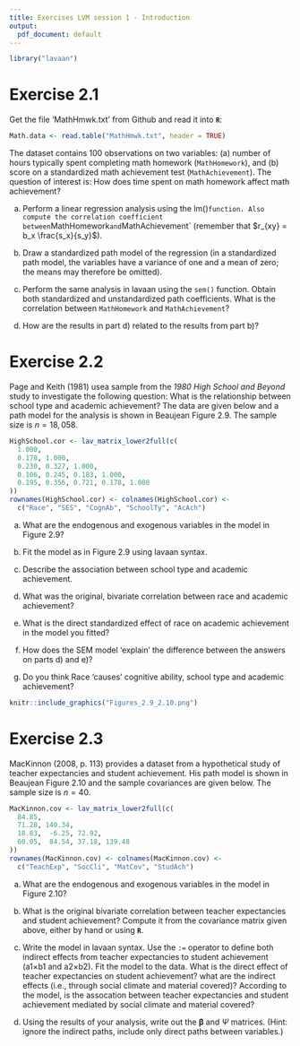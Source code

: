 ```yaml
---
title: Exercises LVM session 1 - Introduction
output:
  pdf_document: default
---
```


```r
library("lavaan")
```
  
  
# Exercise 2.1

Get the file 'MathHmwk.txt' from Github and read it into **`R`**:

```r
Math.data <- read.table("MathHmwk.txt", header = TRUE)
```

The dataset contains 100 observations on two variables: (a) number of hours typically spent completing math homework (`MathHomework`), and (b) score on a standardized math achievement test (`MathAchievement`). The question of interest is: How does time spent on math homework affect math achievement?

a) Perform a linear regression analysis using the lm()` function. Also compute the correlation coefficient between `MathHomework` and `MathAchievement` (remember that $r_{xy} = b_x \frac{s_x}{s_y}$).

b) Draw a standardized path model of the regression (in a standardized path model, the variables have a variance of one and a mean of zero; the means may therefore be omitted). 

c) Perform the same analysis in lavaan using the `sem()` function. Obtain both standardized and unstandardized path coefficients. What is the correlation between `MathHomework` and `MathAchievement`?

d) How are the results in part d) related to the results from part b)?
  


  
  
  
# Exercise 2.2

Page and Keith (1981) usea sample from the *1980 High School and Beyond* study to investigate the following question: What is the relationship between school type and academic achievement? The data are given below and a path model for the analysis is shown in Beaujean Figure 2.9. The sample size is $n = 18,058$.

```r
HighSchool.cor <- lav_matrix_lower2full(c(
  1.000,
  0.178, 1.000, 
  0.230, 0.327, 1.000,
  0.106, 0.245, 0.183, 1.000,
  0.195, 0.356, 0.721, 0.178, 1.000
))
rownames(HighSchool.cor) <- colnames(HighSchool.cor) <- 
  c("Race", "SES", "CognAb", "SchoolTy", "AcAch")
```

a) What are the endogenous and exogenous variables in the model in Figure 2.9? 

b) Fit the model as in Figure 2.9 using lavaan syntax.

c) Describe the association between school type and academic achievement.

d) What was the original, bivariate correlation between race and academic achievement?

e) What is the direct standardized effect of race on academic achievement in the model you fitted?

f) How does the SEM model 'explain' the difference between the answers on parts d) and e)?

g) Do you think Race 'causes' cognitive ability, school type and academic achievement?
  
  
```r
knitr::include_graphics("Figures_2.9_2.10.png")
```
  
# Exercise 2.3

MacKinnon (2008, p. 113) provides a dataset from a hypothetical study of teacher expectancies and student achievement. His path model is shown in Beaujean Figure 2.10 and the sample covariances are given below. The sample size is $n = 40$.

```r
MacKinnon.cov <- lav_matrix_lower2full(c(
  84.85, 
  71.28, 140.34, 
  18.83,  -6.25, 72.92, 
  60.05,  84.54, 37.18, 139.48
))
rownames(MacKinnon.cov) <- colnames(MacKinnon.cov) <- 
  c("TeachExp", "SocCli", "MatCov", "StudAch")
```

a) What are the endogenous and exogenous variables in the model in Figure 2.10? 

b) What is the original bivariate correlation between teacher expectancies and student achievement? Compute it from the covariance matrix given above, either by hand or using **`R`**.

c) Write the model in lavaan syntax. Use the `:=` operator to define both indirect effects from teacher expectancies to student achievement (a1×b1 and a2×b2). Fit the model to the data. What is the direct effect of teacher expectancies on student achievement? what are the indirect effects (i.e., through social climate and material covered)? According to the model, is the assocation between teacher expectancies and student achievement mediated by social climate and material covered?

d) Using the results of your analysis, write out the $\mathbf{\beta}$ and $\Psi$ matrices. (Hint: ignore the indirect paths, include only direct paths between variables.)


